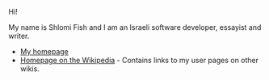 Hi!

My name is Shlomi Fish and I am an Israeli software developer, essayist and writer. 

* [http://www.shlomifish.org/ My homepage]
* [[wikipedia:User:Shlomif|Homepage on the Wikipedia]] - Contains links to my user pages on other wikis.
